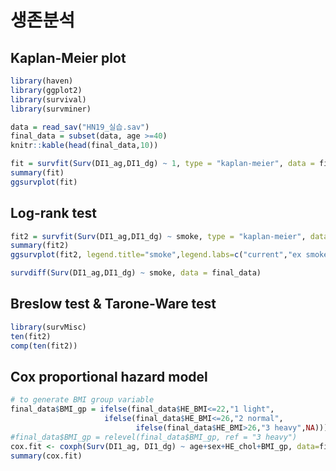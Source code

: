 # 생존분석

## Kaplan-Meier plot
```r
library(haven)
library(ggplot2)
library(survival)
library(survminer)

data = read_sav("HN19_실습.sav")
final_data = subset(data, age >=40)
knitr::kable(head(final_data,10))

fit = survfit(Surv(DI1_ag,DI1_dg) ~ 1, type = "kaplan-meier", data = final_data)
summary(fit)
ggsurvplot(fit)

```

## Log-rank test
```r
fit2 = survfit(Surv(DI1_ag,DI1_dg) ~ smoke, type = "kaplan-meier", data = final_data)
summary(fit2)
ggsurvplot(fit2, legend.title="smoke",legend.labs=c("current","ex smoker","non-smoker"))

survdiff(Surv(DI1_ag,DI1_dg) ~ smoke, data = final_data)
```

## Breslow test & Tarone-Ware test
```r
library(survMisc)
ten(fit2)
comp(ten(fit2))
```

## Cox proportional hazard model
```r
# to generate BMI group variable
final_data$BMI_gp = ifelse(final_data$HE_BMI<=22,"1 light",
                     ifelse(final_data$HE_BMI<=26,"2 normal",
                            ifelse(final_data$HE_BMI>26,"3 heavy",NA)))
#final_data$BMI_gp = relevel(final_data$BMI_gp, ref = "3 heavy")
cox.fit <- coxph(Surv(DI1_ag, DI1_dg) ~ age+sex+HE_chol+BMI_gp, data=final_data)
summary(cox.fit)
```
